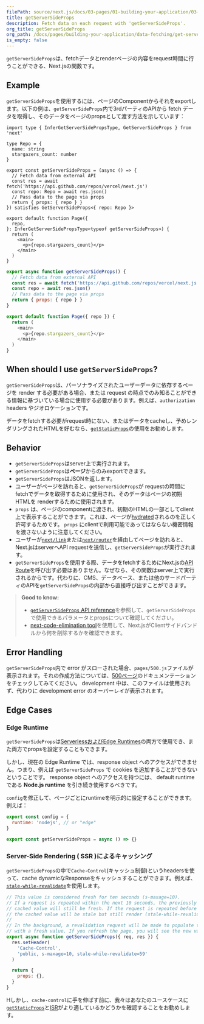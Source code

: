 ```yaml
---
filePath: source/next.js/docs/03-pages/01-building-your-application/03-data-fetching/03-get-server-side-props.mdx
title: getServerSideProps
description: Fetch data on each request with 'getServerSideProps'.
org_title: getServerSideProps
org_path: /docs/pages/building-your-application/data-fetching/get-server-side-props
is_empty: false
---
```


`getServerSideProps`は、fetchデータとrenderページの内容をrequest時間に行うことができる、Next.jsの関数です。

## Example

`getServerSideProps`を使用するには、ページのComponentからそれをexportします。以下の例は、`getServerSideProps`内で3rdパーティのAPIから fetch データを取得し、そのデータをページのpropsとして渡す方法を示しています：

```tsx:pages/index.tsx
import type { InferGetServerSidePropsType, GetServerSideProps } from 'next'

type Repo = {
  name: string
  stargazers_count: number
}

export const getServerSideProps = (async () => {
  // Fetch data from external API
  const res = await fetch('https://api.github.com/repos/vercel/next.js')
  const repo: Repo = await res.json()
  // Pass data to the page via props
  return { props: { repo } }
}) satisfies GetServerSideProps<{ repo: Repo }>

export default function Page({
  repo,
}: InferGetServerSidePropsType<typeof getServerSideProps>) {
  return (
    <main>
      <p>{repo.stargazers_count}</p>
    </main>
  )
}
```

```jsx:pages/index.js
export async function getServerSideProps() {
  // Fetch data from external API
  const res = await fetch('https://api.github.com/repos/vercel/next.js')
  const repo = await res.json()
  // Pass data to the page via props
  return { props: { repo } }
}

export default function Page({ repo }) {
  return (
    <main>
      <p>{repo.stargazers_count}</p>
    </main>
  )
}
```

## When should I use `getServerSideProps`?

`getServerSideProps`は、パーソナライズされたユーザーデータに依存するページを render する必要がある場合、または request の時点でのみ知ることができる情報に基づいている場合に使用する必要があります。例えば、`authorization`  headers やジオロケーションです。

データをfetchする必要がrequest時にない、またはデータをcacheし、予めレンダリングされたHTMLを好むなら、[`getStaticProps`](/ja/javascript/next.js/v14/03-pages/01-building-your-application/03-data-fetching/01-get-static-props)の使用をお勧めします。

## Behavior

- `getServerSideProps`はserver上で実行されます。
- `getServerSideProps`は**ページ**からのみexportできます。
- `getServerSideProps`はJSONを返します。
- ユーザーがページを訪れると、`getServerSideProps`が requestの時間に fetchでデータを取得するために使用され、そのデータはページの初期 HTMLを renderするために使用されます。
- `props` は、ページのcomponentに渡され、初期のHTMLの一部としてclient上で表示することができます。これは、ページが[hydrated](https://react.dev/reference/react-dom/hydrate)されるのを正しく許可するためです。 `props` にclientで利用可能であってはならない機密情報を渡さないように注意してください。
- ユーザーが[`next/link`](/ja/javascript/next.js/v14/03-pages/02-api-reference/01-components/link)または[`next/router`](/ja/javascript/next.js/v14/03-pages/02-api-reference/02-functions/use-router)を経由してページを訪れると、Next.jsはserverへAPI requestを送信し、`getServerSideProps`が実行されます。
- `getServerSideProps`を使用する際、データをfetchするためにNext.jsの[API Route](/ja/javascript/next.js/v14/03-pages/01-building-your-application/01-routing/07-api-routes)を呼び出す必要はありません。なぜなら、その関数はserver上で実行されるからです。代わりに、CMS、データベース、または他のサードパーティのAPIを`getServerSideProps`の内部から直接呼び出すことができます。

> **Good to know:**
>
> - [`getServerSideProps` API reference](/ja/javascript/next.js/v14/03-pages/02-api-reference/02-functions/get-server-side-props)を参照して、`getServerSideProps`で使用できるパラメータとpropsについて確認してください。
> - [next-code-elimination tool](https://next-code-elimination.vercel.app/)を使用して、Next.jsがClientサイドバンドルから何を削除するかを確認できます。

## Error Handling

`getServerSideProps`内で error がスローされた場合、`pages/500.js`ファイルが表示されます。それの作成方法については、[500ページ](/ja/javascript/next.js/v14/03-pages/01-building-your-application/01-routing/08-custom-error#500-page)のドキュメンテーションをチェックしてみてください。 development 中は、このファイルは使用されず、代わりに development error のオーバーレイが表示されます。

## Edge Cases

### Edge Runtime

`getServerSideProps`は[ServerlessおよびEdge Runtimes](/ja/javascript/next.js/v14/03-pages/01-building-your-application/02-rendering/06-edge-and-nodejs-runtimes)の両方で使用でき、また両方でpropsを設定することもできます。

しかし、現在の Edge Runtime では、response object へのアクセスができません。つまり、例えば `getServerSideProps` で cookies を追加することができないということです。 response object へのアクセスを持つには、 default runtime である **Node.js runtime** を引き続き使用するべきです。

`config`を修正して、ページごとにruntimeを明示的に設定することができます。例えば：

```jsx:pages/index.js
export const config = {
  runtime: 'nodejs', // or "edge"
}

export const getServerSideProps = async () => {}
```

### Server-Side Rendering ( SSR )によるキャッシング

`getServerSideProps`の中で`Cache-Control`(キャッシュ制御)というheadersを使って、cache dynamicなResponseをキャッシュすることができます。例えば、[`stale-while-revalidate`](https://web.dev/stale-while-revalidate/)を使用します。

```jsx
// This value is considered fresh for ten seconds (s-maxage=10).
// If a request is repeated within the next 10 seconds, the previously
// cached value will still be fresh. If the request is repeated before 59 seconds,
// the cached value will be stale but still render (stale-while-revalidate=59).
//
// In the background, a revalidation request will be made to populate the cache
// with a fresh value. If you refresh the page, you will see the new value.
export async function getServerSideProps({ req, res }) {
  res.setHeader(
    'Cache-Control',
    'public, s-maxage=10, stale-while-revalidate=59'
  )

  return {
    props: {},
  }
}
```

Hしかし、`cache-control`に手を伸ばす前に、我々はあなたのユースケースに[`getStaticProps`](/ja/javascript/next.js/v14/03-pages/01-building-your-application/03-data-fetching/01-get-static-props)と[ISR](/ja/javascript/next.js/v14/03-pages/01-building-your-application/03-data-fetching/04-incremental-static-regeneration)がより適しているかどうかを確認することをお勧めします。
